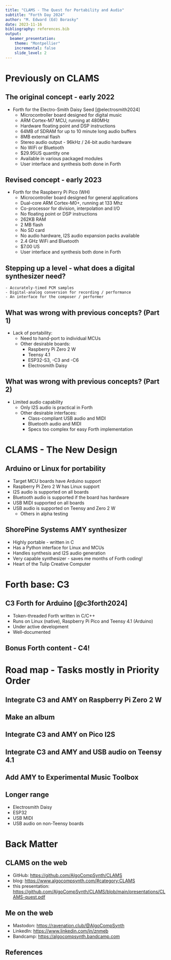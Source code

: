 ```yaml
---
title: "CLAMS - The Quest for Portability and Audio"
subtitle: "Forth Day 2024"
author: "M. Edward (Ed) Borasky"
date: 2023-11-16
bibliography: references.bib
output:
  beamer_presentation:
    theme: "Montpellier"
    incremental: false
    slide_level: 2
---
```


# Previously on CLAMS

## The original concept - early 2022
- Forth for the Electro-Smith Daisy Seed [@electrosmith2024]
    - Microcontroller board designed for digital music
    - ARM Cortex-M7 MCU, running at 480MHz
    - Hardware floating point and DSP instructions
    - 64MB of SDRAM for up to 10 minute long audio buffers
    - 8MB external flash
    - Stereo audio output - 96kHz / 24-bit audio hardware
    - No WiFi or Bluetooth
    - $29.95US quantity one
    - Available in various packaged modules
    - User interface and synthesis both done in Forth

## Revised concept - early 2023
- Forth for the Raspberry Pi Pico (WH)
    - Microcontroller board designed for general applications
    - Dual-core ARM Cortex-M0+, running at 133 Mhz
    - Co-processor for division, interpolation and I/O
    - No floating point or DSP instructions
    - 262KB RAM
    - 2 MB flash
    - No SD card
    - No audio hardware, I2S audio expansion packs available
    - 2.4 GHz WiFi and Bluetooth
    - $7.00 US
    - User interface and synthesis both done in Forth
    
## Stepping up a level - what does a digital synthesizer need?
    - Accurately-timed PCM samples
    - Digital-analog conversion for recording / performance
    - An interface for the composer / performer

## What was wrong with previous concepts? (Part 1)
- Lack of portability:
    - Need to hand-port to individual MCUs
    - Other desirable boards:
        - Raspberry Pi Zero 2 W
        - Teensy 4.1
        - ESP32-S3, -C3 and -C6
        - Electrosmith Daisy

## What was wrong with previous concepts? (Part 2)
- Limited audio capability
    - Only I2S audio is practical in Forth
    - Other desirable interfaces:
        - Class-compliant USB audio and MIDI
        - Bluetooth audio and MIDI
        - Specs too complex for easy Forth implementation

# CLAMS - The New Design

## Arduino or Linux for portability
- Target MCU boards have Arduino support
- Raspberry Pi Zero 2 W has Linux support
- I2S audio is supported on all boards
- Bluetooth audio is supported if the board has hardware
- USB MIDI supported on all boards
- USB audio is supported on Teensy and Zero 2 W
    - Others in alpha testing

## ShorePine Systems AMY synthesizer
- Highly portable - written in C
- Has a Python interface for Linux and MCUs
- Handles synthesis and I2S audio generation
- Very capable synthesizer - saves me months of Forth coding!
- Heart of the Tulip Creative Computer

# Forth base: C3

## C3 Forth for Arduino [@c3forth2024]
- Token-threaded Forth written in C/C++
- Runs on Linux (native), Raspberry Pi Pico and Teensy 4.1 (Arduino)
- Under active development
- Well-documented

## Bonus Forth content - C4!

# Road map - Tasks mostly in Priority Order

## Integrate C3 and AMY on Raspberry Pi Zero 2 W

## Make an album

## Integrate C3 and AMY on Pico I2S

## Integrate C3 and AMY and USB audio on Teensy 4.1

## Add AMY to Experimental Music Toolbox

## Longer range
- Electrosmith Daisy
- ESP32
- USB MIDI
- USB audio on non-Teensy boards

# Back Matter

## CLAMS on the web
- GitHub: <https://github.com/AlgoCompSynth/CLAMS>
- blog: <https://www.algocompsynth.com/#category:CLAMS>
- this presentation:
<https://github.com/AlgoCompSynth/CLAMS/blob/main/presentations/CLAMS-quest.pdf>

## Me on the web
- Mastodon: <https://ravenation.club/@AlgoCompSynth>
- LinkedIn: <https://www.linkedin.com/in/znmeb>
- Bandcamp: <https://algocompsynth.bandcamp.com>

## References
